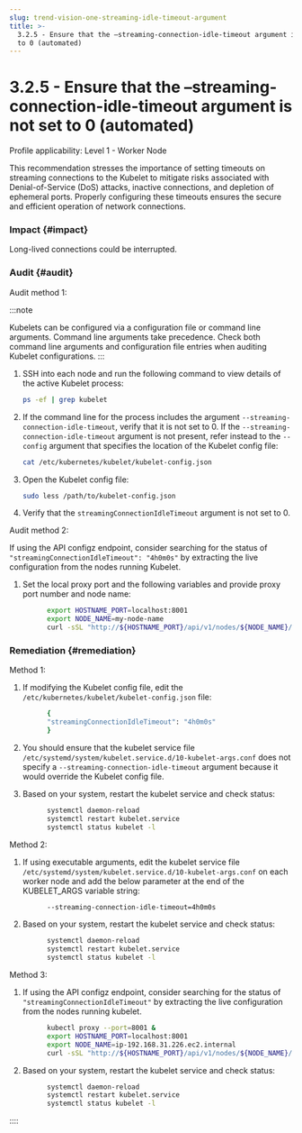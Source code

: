 ```yaml
---
slug: trend-vision-one-streaming-idle-timeout-argument
title: >-
  3.2.5 - Ensure that the –streaming-connection-idle-timeout argument is not set
  to 0 (automated)
---
```

# 3.2.5 - Ensure that the –streaming-connection-idle-timeout argument is not set to 0 (automated)

Profile applicability: Level 1 - Worker Node

This recommendation stresses the importance of setting timeouts on streaming connections to the Kubelet to mitigate risks associated with Denial-of-Service (DoS) attacks, inactive connections, and depletion of ephemeral ports. Properly configuring these timeouts ensures the secure and efficient operation of network connections.

### Impact {#impact}

Long-lived connections could be interrupted.

### Audit {#audit}

Audit method 1:

:::note

Kubelets can be configured via a configuration file or command line arguments. Command line arguments take precedence. Check both command line arguments and configuration file entries when auditing Kubelet configurations.
:::

1.  SSH into each node and run the following command to view details of the active Kubelet process:

    ```bash
    ps -ef | grep kubelet
    ```

2.  If the command line for the process includes the argument `--streaming-connection-idle-timeout`, verify that it is not set to 0. If the `--streaming-connection-idle-timeout` argument is not present, refer instead to the `--config` argument that specifies the location of the Kubelet config file:

    ```bash
    cat /etc/kubernetes/kubelet/kubelet-config.json
    ```

3.  Open the Kubelet config file:

    ```bash
    sudo less /path/to/kubelet-config.json
    ```

4.  Verify that the `streamingConnectionIdleTimeout` argument is not set to 0.

Audit method 2:

If using the API configz endpoint, consider searching for the status of `"streamingConnectionIdleTimeout": "4h0m0s"` by extracting the live configuration from the nodes running Kubelet.

1.  Set the local proxy port and the following variables and provide proxy port number and node name:

    ```bash
          export HOSTNAME_PORT=localhost:8001
          export NODE_NAME=my-node-name
          curl -sSL "http://${HOSTNAME_PORT}/api/v1/nodes/${NODE_NAME}/proxy/configz"

    ```

### Remediation {#remediation}

Method 1:

1.  If modifying the Kubelet config file, edit the `/etc/kubernetes/kubelet/kubelet-config.json` file:

    ```bash
          {
          "streamingConnectionIdleTimeout": "4h0m0s"
          }

    ```

2.  You should ensure that the kubelet service file `/etc/systemd/system/kubelet.service.d/10-kubelet-args.conf` does not specify a `--streaming-connection-idle-timeout` argument because it would override the Kubelet config file.

3.  Based on your system, restart the kubelet service and check status:

    ```bash
          systemctl daemon-reload
          systemctl restart kubelet.service
          systemctl status kubelet -l

    ```

Method 2:

1.  If using executable arguments, edit the kubelet service file `/etc/systemd/system/kubelet.service.d/10-kubelet-args.conf` on each worker node and add the below parameter at the end of the KUBELET_ARGS variable string:

    ```bash
          --streaming-connection-idle-timeout=4h0m0s

    ```

2.  Based on your system, restart the kubelet service and check status:

    ```bash
          systemctl daemon-reload
          systemctl restart kubelet.service
          systemctl status kubelet -l

    ```

Method 3:

1.  If using the API configz endpoint, consider searching for the status of `"streamingConnectionIdleTimeout"` by extracting the live configuration from the nodes running kubelet.

    ```bash
          kubectl proxy --port=8001 &
          export HOSTNAME_PORT=localhost:8001
          export NODE_NAME=ip-192.168.31.226.ec2.internal
          curl -sSL "http://${HOSTNAME_PORT}/api/v1/nodes/${NODE_NAME}/proxy/configz"

    ```

2.  Based on your system, restart the kubelet service and check status:

    ```bash
          systemctl daemon-reload
          systemctl restart kubelet.service
          systemctl status kubelet -l

    ```
::::

